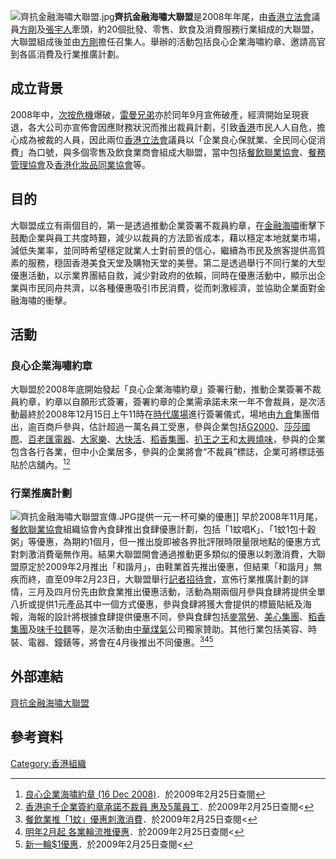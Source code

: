 [[File:齊抗金融海嘯大聯盟.jpg|thumb]]'''齊抗金融海嘯大聯盟'''是2008年年尾，由[[香港立法會|香港立法會]]議員[[方剛_(商人)|方剛]]及[[張宇人|張宇人]]牽頭，約20個批發、零售、飲食及消費服務行業組成的大聯盟，大聯盟組成後並由[[方剛_(商人)|方剛]]擔任召集人。舉辦的活動包括良心企業海嘯約章、邀請高官到各區消費及行業推廣計劃。

==成立背景==
2008年中，[[次按危機|次按危機]]爆破，[[雷曼兄弟|雷曼兄弟]]亦於同年9月宣佈破產，經濟開始呈現衰退，各大公司亦宣佈會因應財務狀況而推出裁員計劃，引致[[香港|香港]]市民人人自危，擔心成為被裁的人員，因此兩位[[香港立法會|香港立法會]]議員以「企業良心保就業、全民同心促消費」為口號，與多個零售及飲食業商會組成大聯盟，當中包括[[餐飲聯業協會|餐飲聯業協會]]、[[餐務管理協會|餐務管理協會]]及[[香港化妝品同業協會|香港化妝品同業協會]]等。

==目的==
大聯盟成立有兩個目的，第一是透過推動企業簽署不裁員約章，在[[金融海嘯|金融海嘯]]衝擊下鼓勵企業與員工共度時艱，減少以裁員的方法節省成本，藉以穩定本地就業市場，減低失業率，並同時希望穩定就業人士對前景的信心，繼續為市民及旅客提供高質素的服務，穏固香港美食天堂及購物天堂的美譽。第二是透過舉行不同行業的大型優惠活動，以示業界團結自救，減少對政府的依賴，同時在優惠活動中，顯示出企業與市民同舟共濟，以各種優惠吸引市民消費，從而刺激經濟，並協助企業面對金融海嘯的衝擊。

==活動==
===良心企業海嘯約章===
大聯盟於2008年底開始發起「良心企業海嘯約章」簽署行動，推動企業簽署不裁員約章，約章以自願形式簽署，簽署約章的企業需承諾未來一年不會裁員，是次活動最終於2008年12月15日上午11時在[[時代廣場_(香港)|時代廣場]]進行簽署儀式，場地由[[九倉|九倉]]集團借出，逾百商戶參與，估計超過一萬名員工受惠，參與企業包括[[G2000|G2000]]、[[莎莎國際|莎莎國際]]、[[百老匯電器|百老匯電器]]、[[大家樂|大家樂]]、[[大快活|大快活]]、[[稻香集團|稻香集團]]、[[扒王之王|扒王之王]]和[[太興燒味|太興燒味]]，參與的企業包含各行各業，但中小企業居多，參與的企業將會“不裁員”標誌，企業可將標誌張貼於店舖內。<ref>[http://www.jobsdb.com/HK/EN/V6HTML/JobSeeker/Resources/careernews/careernews/081216.htm 良心企業海嘯約章 (16 Dec 2008)]．於2009年2月25日查閱</ref><ref>[http://www.cns.hk:89/hb/news/2008/12-16/1488408.shtml 香港逾千企業簽約章承諾不裁員 惠及5萬員工]{{dead link|date=2018年5月 |bot=InternetArchiveBot |fix-attempted=yes }}．於2009年2月25日查閱<</ref>

===行業推廣計劃===
[[File:齊抗金融海嘯大聯盟宣傳.JPG|thumb]]提供一元一杯可樂的優惠]]
早於2008年11月尾，[[餐飲聯業協會|餐飲聯業協會]]組織協會內食肆推出食肆優惠計劃，包括「1蚊唱K」、「1蚊1包十穀粥」等優惠，為期約1個月，但一推出旋即被各界批評限時限量限地點的優惠方式對刺激消費毫無作用。結果大聯盟開會通過推動更多類似的優惠以刺激消費，大聯盟原定於2009年2月推出「和諧月」，由鞋業首先推出優惠，但結果「和諧月」無疾而終，直至09年2月23日，大聯盟舉行[[記者招待會|記者招待會]]，宣佈行業推廣計劃的詳情，三月及四月份先由飲食業推出優惠活動，活動為期兩個月參與食肆將提供全單八折或提供1元產品其中一個方式優惠，參與食肆將獲大會提供的標籤貼紙及海報，海報的設計將根據食肆提供優惠不同，參與食肆包括[[麥當勞|麥當勞]]、[[美心集團|美心集團]]、[[稻香集團|稻香集團]]及[[味千拉麵|味千拉麵]]等，是次活動由[[中華煤氣|中華煤氣]]公司獨家贊助。其他行業包括美容、時裝、電器、鐘錶等，將會在4月後推出不同優惠。<ref>[http://hk.news.yahoo.com/article/081128/4/9h9x.html 餐飲業推「1蚊」優惠刺激消費]．於2009年2月25日查閱<</ref><ref>[http://hk.news.yahoo.com/article/081205/4/9ldr.html 明年2月起 各業輪流推優惠]．於2009年2月25日查閱<</ref><ref>[http://hk.news.yahoo.com/article/090223/3/au45.html 新一輪$1優惠]．於2009年2月25日查閱<</ref>

==外部連結==
[https://web.archive.org/web/20090226204815/http://www.jcaft.org/trad/home.php 齊抗金融海嘯大聯盟]

==參考資料==
<div class="references-small">
<references />
</div>

[[Category:香港組織|Category:香港組織]]